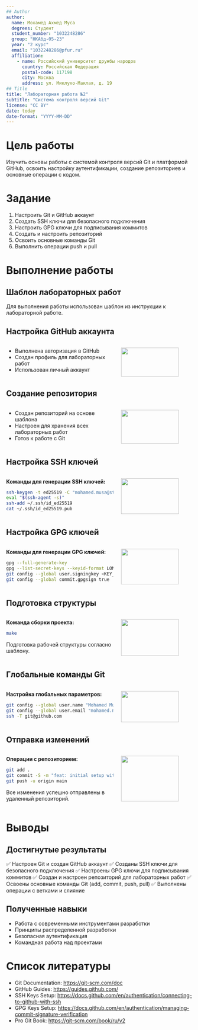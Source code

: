 ```yaml
---
## Author
author:
  name: Мохамед Ахмед Муса
  degrees: Студент
  student_number: "1032248286"
  group: "НКАбд-05-23"
  year: "2 курс"
  email: "1032248286@pfur.ru"
  affiliation:
    - name: Российский университет дружбы народов
      country: Российская Федерация
      postal-code: 117198
      city: Москва
      address: ул. Миклухо-Маклая, д. 19
## Title
title: "Лабораторная работа №2"
subtitle: "Система контроля версий Git"
license: "CC BY"
date: today
date-format: "YYYY-MM-DD"
---
```


# Цель работы

Изучить основы работы с системой контроля версий Git и платформой GitHub, освоить настройку аутентификации, создание репозиториев и основные операции с кодом.

# Задание

1. Настроить Git и GitHub аккаунт
2. Создать SSH ключи для безопасного подключения
3. Настроить GPG ключи для подписывания коммитов
4. Создать и настроить репозиторий
5. Освоить основные команды Git
6. Выполнить операции push и pull

# Выполнение работы

## Шаблон лабораторных работ

Для выполнения работы использован шаблон из инструкции к лабораторной работе.

## Настройка GitHub аккаунта

:::::::::::::: {.columns align=center}
::: {.column width="60%"}

- Выполнена авторизация в GitHub
- Создан профиль для лабораторных работ
- Использован личный аккаунт

:::
::: {.column width="40%"}

![](./image/gh.png){width=90%}

:::
::::::::::::::

## Создание репозитория

:::::::::::::: {.columns align=center}
::: {.column width="60%"}

- Создан репозиторий на основе шаблона
- Настроен для хранения всех лабораторных работ
- Готов к работе с Git

:::
::: {.column width="40%"}

![](./image/repo.png){width=90%}

:::
::::::::::::::

## Настройка SSH ключей

:::::::::::::: {.columns align=center}
::: {.column width="60%"}

**Команды для генерации SSH ключей:**

```bash
ssh-keygen -t ed25519 -C "mohamed.musa@student.rudn.ru"
eval "$(ssh-agent -s)"
ssh-add ~/.ssh/id_ed25519
cat ~/.ssh/id_ed25519.pub
```

:::
::: {.column width="40%"}

![](./image/ssh.png){width=90%}

:::
::::::::::::::

## Настройка GPG ключей

:::::::::::::: {.columns align=center}
::: {.column width="60%"}

**Команды для генерации GPG ключей:**

```bash
gpg --full-generate-key
gpg --list-secret-keys --keyid-format LONG
git config --global user.signingkey <KEY_ID>
git config --global commit.gpgsign true
```

:::
::: {.column width="40%"}

![](./image/gpg.png){width=90%}

:::
::::::::::::::

## Подготовка структуры

:::::::::::::: {.columns align=center}
::: {.column width="60%"}

**Команда сборки проекта:**

```bash
make
```

Подготовка рабочей структуры согласно шаблону.

:::
::: {.column width="40%"}

![](./image/make.png){width=90%}

:::
::::::::::::::
## Глобальные команды Git

:::::::::::::: {.columns align=center}
::: {.column width="60%"}

**Настройка глобальных параметров:**

```bash
git config --global user.name "Mohamed Musa"
git config --global user.email "mohamed.musa@student.rudn.ru"
ssh -T git@github.com
```

:::
::: {.column width="40%"}

![](./image/push.png){width=90%}

:::
::::::::::::::

## Отправка изменений

:::::::::::::: {.columns align=center}
::: {.column width="60%"}

**Операции с репозиторием:**

```bash
git add .
git commit -S -m "feat: initial setup with lab template"
git push -u origin main
```

Все изменения успешно отправлены в удаленный репозиторий.

:::
::: {.column width="40%"}

![](./image/push.png){width=90%}

:::
::::::::::::::

# Выводы

## Достигнутые результаты

✅ Настроен Git и создан GitHub аккаунт
✅ Созданы SSH ключи для безопасного подключения
✅ Настроены GPG ключи для подписывания коммитов
✅ Создан и настроен репозиторий для лабораторных работ
✅ Освоены основные команды Git (add, commit, push, pull)
✅ Выполнены операции с ветками и слияние

## Полученные навыки

- Работа с современными инструментами разработки
- Принципы распределенной разработки
- Безопасная аутентификация
- Командная работа над проектами

# Список литературы

::: {#refs}
- Git Documentation: <https://git-scm.com/doc>
- GitHub Guides: <https://guides.github.com/>
- SSH Keys Setup: <https://docs.github.com/en/authentication/connecting-to-github-with-ssh>
- GPG Keys Setup: <https://docs.github.com/en/authentication/managing-commit-signature-verification>
- Pro Git Book: <https://git-scm.com/book/ru/v2>
:::

